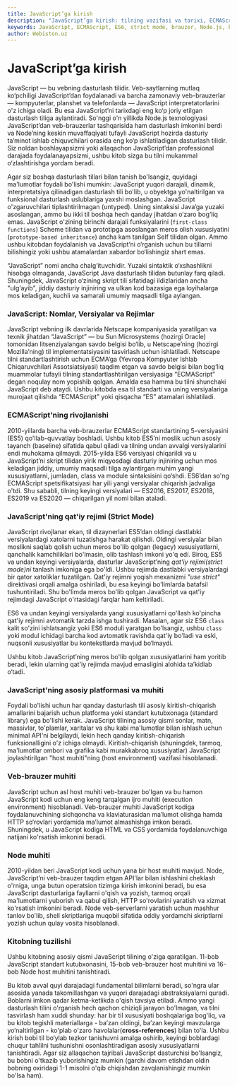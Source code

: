 ```yaml
---
title: JavaScript’ga kirish
description: "JavaScript’ga kirish: tilning vazifasi va tarixi, ECMAScript evolyutsiyasi (ES6+), qat’iy rejim (strict mode), brauzer va Node muhiti hamda kitob tuzilmasi bo‘yicha yo‘l-yo‘riq."
keywords: JavaScript, ECMAScript, ES6, strict mode, brauzer, Node.js, kirish, boshlang‘ich, dasturlash, veb dasturlash, til asoslari
author: Webiston.uz
---
```


# JavaScript’ga kirish

JavaScript — bu vebning dasturlash tilidir. Veb-saytlarning mutlaq ko‘pchiligi JavaScript’dan foydalanadi va barcha zamonaviy veb-brauzerlar — kompyuterlar, planshet va telefonlarda — JavaScript interpretatorlarini o'z ichiga oladi. Bu esa JavaScript’ni tarixdagi eng ko‘p joriy etilgan dasturlash tiliga aylantiradi. So'nggi o'n yillikda Node.js texnologiyasi JavaScript’dan veb-brauzerlar tashqarisida ham dasturlash imkonini berdi va Node’ning keskin muvaffaqiyati tufayli JavaScript hozirda dasturiy ta’minot ishlab chiquvchilari orasida eng ko‘p ishlatiladigan dasturlash tilidir. Siz noldan boshlayapsizmi yoki allaqachon JavaScript’dan professional darajada foydalanayapsizmi, ushbu kitob sizga bu tilni mukammal o‘zlashtirishga yordam beradi.

Agar siz boshqa dasturlash tillari bilan tanish bo'lsangiz, quyidagi ma'lumotlar foydali bo'lishi mumkin: JavaScript yuqori darajali, dinamik, interpretatsiya qilinadigan dasturlash tili bo'lib, u obyektga yo'naltirilgan va funksional dasturlash uslublariga yaxshi moslashgan. JavaScript o'zgaruvchilari tiplashtirilmagan (untyped). Uning sintaksisi Java’ga yuzaki asoslangan, ammo bu ikki til boshqa hech qanday jihatdan o‘zaro bog‘liq emas. JavaScript o'zining birinchi darajali funksiyalarini (`first-class functions`) Scheme tilidan va prototipga asoslangan meros olish xususiyatini (`prototype-based inheritance`) ancha kam tanilgan Self tilidan olgan. Ammo ushbu kitobdan foydalanish va JavaScript’ni o‘rganish uchun bu tillarni bilishingiz yoki ushbu atamalardan xabardor bo‘lishingiz shart emas.

“JavaScript” nomi ancha chalg‘ituvchidir. Yuzaki sintaktik o‘xshashlikni hisobga olmaganda, JavaScript Java dasturlash tilidan butunlay farq qiladi. Shuningdek, JavaScript o‘zining skript tili sifatidagi ildizlaridan ancha "ulg‘ayib", jiddiy dasturiy injiniring va ulkan kod bazasiga ega loyihalarga mos keladigan, kuchli va samarali umumiy maqsadli tilga aylangan.

### JavaScript: Nomlar, Versiyalar va Rejimlar

JavaScript vebning ilk davrlarida Netscape kompaniyasida yaratilgan va texnik jihatdan “JavaScript” — bu Sun Microsystems (hozirgi Oracle) tomonidan litsenziyalangan savdo belgisi bo‘lib, u Netscape’ning (hozirgi Mozilla’ning) til implementatsiyasini tasvirlash uchun ishlatiladi. Netscape tilni standartlashtirish uchun ECMA’ga (Yevropa Kompyuter Ishlab Chiqaruvchilari Assotsiatsiyasi) taqdim etgan va savdo belgisi bilan bog‘liq muammolar tufayli tilning standartlashtirilgan versiyasiga “ECMAScript” degan noqulay nom yopishib qolgan. Amalda esa hamma bu tilni shunchaki JavaScript deb ataydi. Ushbu kitobda esa til standarti va uning versiyalariga murojaat qilishda “ECMAScript” yoki qisqacha “ES” atamalari ishlatiladi.

### ECMAScript'ning rivojlanishi

2010-yillarda barcha veb-brauzerlar ECMAScript standartining 5-versiyasini (ES5) qo'llab-quvvatlay boshladi. Ushbu kitob ES5’ni moslik uchun asosiy tayanch (baseline) sifatida qabul qiladi va tilning undan avvalgi versiyalarini endi muhokama qilmaydi. 2015-yilda ES6 versiyasi chiqarildi va u JavaScript’ni skript tilidan yirik miqyosdagi dasturiy injiniring uchun mos keladigan jiddiy, umumiy maqsadli tilga aylantirgan muhim yangi xususiyatlarni, jumladan, class va module sintaksisini qo‘shdi. ES6’dan so'ng ECMAScript spetsifikatsiyasi har yili yangi versiyalar chiqarish jadvaliga o'tdi. Shu sababli, tilning keyingi versiyalari — ES2016, ES2017, ES2018, ES2019 va ES2020 — chiqarilgan yil nomi bilan ataladi.

### JavaScript'ning qat'iy rejimi (Strict Mode)

JavaScript rivojlanar ekan, til dizaynerlari ES5’dan oldingi dastlabki versiyalardagi xatolarni tuzatishga harakat qilishdi. Oldingi versiyalar bilan moslikni saqlab qolish uchun meros bo'lib qolgan (legacy) xususiyatlarni, qanchalik kamchiliklari bo'lmasin, olib tashlash imkoni yo'q edi. Biroq, ES5 va undan keyingi versiyalarda, dasturlar JavaScript’ning _qat'iy rejimi(strict mode)ni_ tanlash imkoniga ega bo'ldi. Ushbu rejimda dastlabki versiyalardagi bir qator xatoliklar tuzatilgan. Qat'iy rejimni yoqish mexanizmi _"use strict"_ direktivasi orqali amalga oshiriladi, bu esa keyingi bo'limlarda batafsil tushuntiriladi. Shu bo'limda meros bo'lib qolgan JavaScript va qat'iy rejimdagi JavaScript o'rtasidagi farqlar ham keltiriladi.

ES6 va undan keyingi versiyalarda yangi xususiyatlarni qo'llash ko'pincha qat'iy rejimni avtomatik tarzda ishga tushiradi. Masalan, agar siz ES6 `class` kalit so'zini ishlatsangiz yoki ES6 moduli yaratgan bo'lsangiz, ushbu `class` yoki modul ichidagi barcha kod avtomatik ravishda qat'iy bo'ladi va eski, nuqsonli xususiyatlar bu kontekstlarda mavjud bo‘lmaydi.

Ushbu kitob JavaScript’ning meros bo'lib qolgan xususiyatlarini ham yoritib beradi, lekin ularning qat'iy rejimda mavjud emasligini alohida ta’kidlab o‘tadi.

### JavaScript'ning asosiy platformasi va muhiti

Foydali bo'lishi uchun har qanday dasturlash tili asosiy kiritish-chiqarish amallarini bajarish uchun platforma yoki standart kutubxonaga (standard library) ega bo'lishi kerak. JavaScript tilining asosiy qismi sonlar, matn, massivlar, to'plamlar, xaritalar va shu kabi ma'lumotlar bilan ishlash uchun minimal API'ni belgilaydi, lekin hech qanday kiritish-chiqarish funksionalligini o'z ichiga olmaydi. Kiritish-chiqarish (shuningdek, tarmoq, ma'lumotlar ombori va grafika kabi murakkabroq xususiyatlar) JavaScript joylashtirilgan "host muhiti"ning (host environment) vazifasi hisoblanadi.

### Veb-brauzer muhiti

JavaScript uchun asl host muhiti veb-brauzer bo'lgan va bu hamon JavaScript kodi uchun eng keng tarqalgan ijro muhiti (execution environment) hisoblanadi. Veb-brauzer muhiti JavaScript kodiga foydalanuvchining sichqoncha va klaviaturasidan ma’lumot olishga hamda HTTP so‘rovlari yordamida ma’lumot almashishga imkon beradi. Shuningdek, u JavaScript kodiga HTML va CSS yordamida foydalanuvchiga natijani ko'rsatish imkonini beradi.

### Node muhiti

2010-yildan beri JavaScript kodi uchun yana bir host muhiti mavjud. Node, JavaScript’ni veb-brauzer taqdim etgan API'lar bilan ishlashini cheklash o'rniga, unga butun operatsion tizimga kirish imkonini beradi, bu esa JavaScript dasturlariga fayllarni o'qish va yozish, tarmoq orqali ma'lumotlarni yuborish va qabul qilish, HTTP so'rovlarini yaratish va xizmat ko'rsatish imkonini beradi. Node veb-serverlarni yaratish uchun mashhur tanlov bo'lib, shell skriptlariga muqobil sifatida oddiy yordamchi skriptlarni yozish uchun qulay vosita hisoblanadi.

### Kitobning tuzilishi

Ushbu kitobning asosiy qismi JavaScript tilining o'ziga qaratilgan. 11-bob JavaScript standart kutubxonasini, 15-bob veb-brauzer host muhitini va 16-bob Node host muhitini tanishtiradi.

Bu kitob avval quyi darajadagi fundamental bilimlarni beradi, so'ngra ular asosida yanada takomillashgan va yuqori darajadagi abstraksiyalarni quradi. Boblarni imkon qadar ketma-ketlikda o'qish tavsiya etiladi. Ammo yangi dasturlash tilini o'rganish hech qachon chiziqli jarayon bo'lmagan, va tilni tasvirlash ham xuddi shunday: har bir til xususiyati boshqalariga bog'liq, va bu kitob tegishli materiallarga - ba’zan oldingi, ba’zan keyingi mavzularga yo‘naltirilgan - ko'plab o'zaro havolalar(**cross-references**) bilan to'la. Ushbu kirish bobi til bo‘ylab tezkor tanishuvni amalga oshirib, keyingi boblardagi chuqur tahlilni tushunishni osonlashtiradigan asosiy xususiyatlarni tanishtiradi. Agar siz allaqachon tajribali JavaScript dasturchisi bo'lsangiz, bu bobni o'tkazib yuborishingiz mumkin (garchi davom etishdan oldin bobning oxiridagi 1-1 misolni o'qib chiqishdan zavqlanishingiz mumkin bo'lsa ham).
